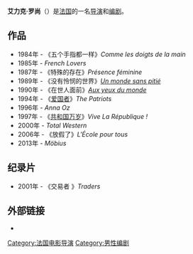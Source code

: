 '''艾力克·罗尚'''（{{bd|1961年|2月24日|||}}）是[[法国|法国]]的一名[[导演|导演]]和[[编剧|编剧]]。

== 作品 ==
* 1984年 - 《五个手指都一样》''Comme les doigts de la main''
* 1985年 - ''French Lovers''
* 1987年 - 《特殊的存在》''Présence féminine''
* 1989年 - 《没有怜悯的世界》''[[Un_monde_sans_pitié|Un monde sans pitié]]''
* 1990年 - 《在世人面前》''[[Aux_yeux_du_monde|Aux yeux du monde]]''
* 1994年 - 《[[爱国者|爱国者]]》''The Patriots'' 
* 1996年 - ''Anna Oz''
* 1997年 - 《[[共和国万岁|共和国万岁]]》''Vive La République ! ''
* 2000年 - ''Total Western ''
* 2006年 - 《放假了》''L'École pour tous''
* 2013年 - ''Möbius''

==纪录片==
* 2001年 - 《交易者 》''Traders''

==外部链接==
* {{imdb name|id=0733886|name=Éric Rochant}}

{{Authority control}}
{{DEFAULTSORT:Rochant, Eric}}

[[Category:法国电影导演|Category:法国电影导演]]
[[Category:男性编剧|Category:男性编剧]]

{{法国人物小作品}}
